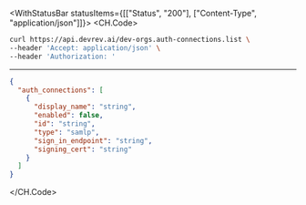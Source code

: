 

<WithStatusBar statusItems={[["Status", "200"], ["Content-Type", "application/json"]]}>
  <CH.Code>
  ```bash Example Request
  curl https://api.devrev.ai/dev-orgs.auth-connections.list \
--header 'Accept: application/json' \
--header 'Authorization: '
  ```
  ---

  ```json Example Response
  {
    "auth_connections": [
      {
        "display_name": "string",
        "enabled": false,
        "id": "string",
        "type": "samlp",
        "sign_in_endpoint": "string",
        "signing_cert": "string"
      }
    ]
  }
  ```
  </CH.Code>
</WithStatusBar>
